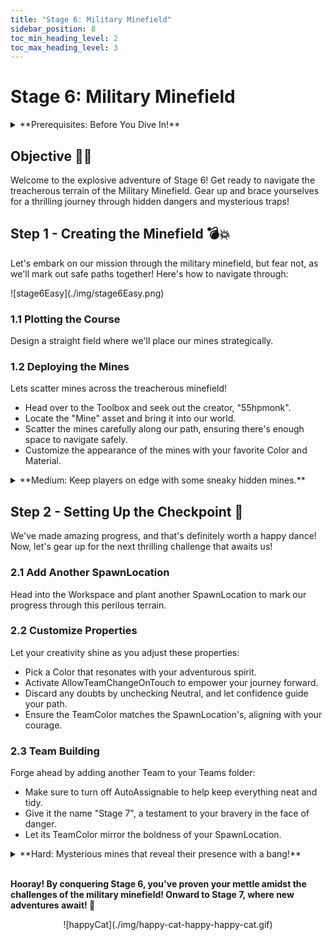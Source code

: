 ```yaml
---
title: "Stage 6: Military Minefield"
sidebar_position: 8
toc_min_heading_level: 2
toc_max_heading_level: 3
---
```



# Stage 6: Military Minefield

<details>
    <summary>**Prerequisites: Before You Dive In!**</summary>

    Ready for the next adventure? Before diving into Stage 6: Military Minefield, make sure you've conquered the following challenges:

    **1. Intro**

    Get acquainted with the world of coding and gaming!

    **2. Setup**

    Set the stage for your coding journey.

    **3. Stage 1: Ascending Walls**

    Master the art of climbing to new heights.

    **4. Stage 2: Sphere Stairs**

    Build staircases with spheres and step up your game.

    **5. Stage 3: Plank Walkway**

    Navigate tricky pathways with precision.

    **6. Stage 4: KillBrick Path**

    Dodge obstacles and pave your way to victory.

    **7. Stage 5: Fireball Footpath**

    Brave the heat and maneuver through fiery obstacles.

    **Once you've completed these challenges, you'll be primed and ready to tackle the thrilling world of Stage 6: Military Minefield! 💣💥**
</details>

<div align="center">
  <ReactPlayer controls url={MyVideoUrl}/>
</div>

## Objective 🧐🗿

Welcome to the explosive adventure of Stage 6! Get ready to navigate the treacherous terrain of the Military Minefield. Gear up and brace yourselves for a thrilling journey through hidden dangers and mysterious traps!

## Step 1 - Creating the Minefield 💣💥

Let's embark on our mission through the military minefield, but fear not, as we'll mark out safe paths together! Here's how to navigate through:

<div className='image-wrapper'>
    ![stage6Easy](./img/stage6Easy.png)
</div>

### 1.1 Plotting the Course

Design a straight field where we'll place our mines strategically.

### 1.2 Deploying the Mines

Lets scatter mines across the treacherous minefield!
- Head over to the Toolbox and seek out the creator, "55hpmonk".
- Locate the "Mine" asset and bring it into our world.
- Scatter the mines carefully along our path, ensuring there's enough space to navigate safely.
- Customize the appearance of the mines with your favorite Color and Material.

<details>
    <summary>**Medium: Keep players on edge with some sneaky hidden mines.**</summary>

    <div className='image-wrapper'>
        ![stage6Medium](./img/stage6Medium.png)
    </div>

    <br  />
    
    **1.1 Plotting Your Field**

    Prepare the terrain where we'll deploy our formidable mines. Clear the path for our journey!

    **1.2 Arming Your Arsenal**

    - Open up the Toolbox and seek out the mastermind, "55hpmonk".
    - Locate the "Mine" asset, a key tool in our arsenal, and bring it into the fray.
    - Strategically place the mines across our minefield, ensuring every step is a calculated move.
    - Adjust the Transparency property to 0.85, giving our mines an aura of mystery.
    - Customize the Color and Material of the mines with your creativity, making them stand out amidst the chaos.
</details>

## Step 2 - Setting Up the Checkpoint 🚩

We've made amazing progress, and that's definitely worth a happy dance! Now, let's gear up for the next thrilling challenge that awaits us!

### 2.1 Add Another SpawnLocation

Head into the Workspace and plant another SpawnLocation to mark our progress through this perilous terrain.

### 2.2 Customize Properties

Let your creativity shine as you adjust these properties:
- Pick a Color that resonates with your adventurous spirit.
- Activate AllowTeamChangeOnTouch to empower your journey forward.
- Discard any doubts by unchecking Neutral, and let confidence guide your path.
- Ensure the TeamColor matches the SpawnLocation's, aligning with your courage.

### 2.3 Team Building

Forge ahead by adding another Team to your Teams folder:
- Make sure to turn off AutoAssignable to help keep everything neat and tidy.
- Give it the name "Stage 7", a testament to your bravery in the face of danger.
- Let its TeamColor mirror the boldness of your SpawnLocation.

<details>
    <summary>**Hard: Mysterious mines that reveal their presence with a bang!**</summary>

    **If you want more of a challenge by recreating the video yourself, follow these steps:**

    Welcome, brave adventurers, to the heart-pounding challenge of Stage 6 - where mysterious mines lie hidden, waiting to reveal themselves with a bang! Are you ready to test your wits and courage in this perilous terrain?

    **Description** 

    We are going to create a script that makes a part in Roblox explode when it gets touched. Here's what we want to accomplish: 

    **Step 1 - Detect Touch:**
    
    The script will detect when the part is touched. 

    **Step 2 - Create an Explosion:**
    
    When the part is touched, it will create an explosion at the part's position. 

    **Step 3 - Change Part Appearance:**
    
    The part will become fully visible when it explodes. 

    By doing this, we will create an exciting effect where the part explodes and becomes visible when touched. 

    <br  />

    **Instructions and Code Logic** 

    **Step 1 - Set Up the Starting Variables**: 

    - Create a variable to hold the part by setting it to the `Parent` of the script. 

    **Step 2 - Create a Function**

    - Connect a function to the part's `Touched` event to detect when the part is touched. 

    - Inside the function, create a new explosion. 

    - Set the explosion's parent to `workspace` so it appears in the game. 

    - Set the explosion's position to the part's position. 

    - Set the explosion's blast radius to 50. 

    - Make the part fully visible by setting its `Transparency` to 0. 

    <br  />

    **Putting It All Together**

    - Start by setting up your part variable. 

    - Connect a function to the part's `Touched` event to detect touches. 

    - Inside the function, create a new explosion and set its properties. 

    - Make the part fully visible when it is touched. 
    
    {/* <br  />

    **Extra Points Challenge:**

    Take on the ultimate challenge by copying and pasting this code into all your mines. Then, push your limits and test your mastery of the minefield. Will you emerge victorious, earning the respect of your peers and the admiration of your Code Coach?
    
    Remember, even the toughest challenges are conquerable with determination and resilience. If you find yourself in need, don't hesitate to seek guidance from your Code Coach. But for those who dare to tackle this challenge solo, the rewards will be beyond measure!

    So, gear up, intrepid coders, and prepare to face the explosive trials of **Stage 6 - Hard**! Your journey to coding greatness begins here! 🚀💥 */}
</details>

<br  />

**Hooray! By conquering Stage 6, you've proven your mettle amidst the challenges of the military minefield! Onward to Stage 7, where new adventures await! 🌟**

<div align='center'>
    ![happyCat](./img/happy-cat-happy-happy-cat.gif)
</div>

<div align='center'>
    <ReactAudioPlayer
        src={audioFile}
        controls
    />
</div>